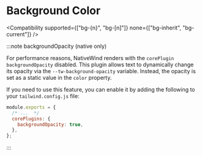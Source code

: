 
# Background Color

<Compatibility
  supported={["bg-{n}", "bg-[n]"]}
  none={["bg-inherit", "bg-current"]}
/>

:::note backgroundOpacity (native only)

For performance reasons, NativeWind renders with the `corePlugin` `backgroundOpacity` disabled. This plugin allows text to dynamically change its opacity via the `--tw-background-opacity` variable. Instead, the opacity is set as a static value in the `color` property.

If you need to use this feature, you can enable it by adding the following to your `tailwind.config.js` file:

```js title=tailwind.config.js
module.exports = {
  /* ...  */
  corePlugins: {
    backgroundOpacity: true,
  },
};
```

:::
